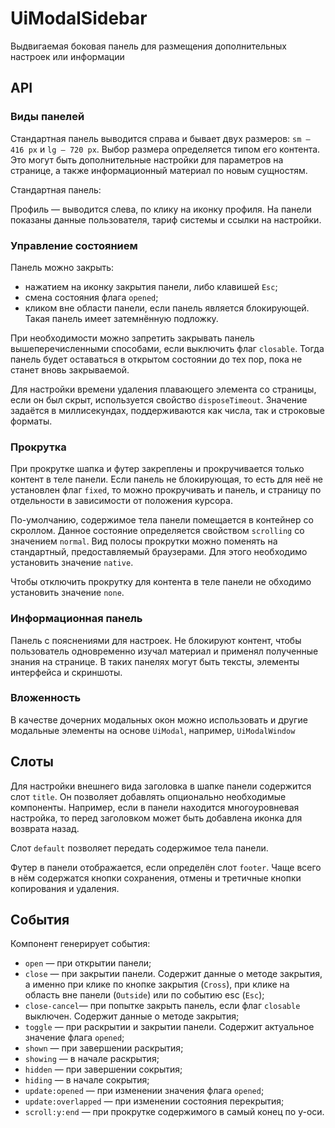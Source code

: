 

# UiModalSidebar

Выдвигаемая боковая панель для размещения дополнительных настроек или информации

## API

### Виды панелей

Стандартная панель выводится справа и бывает двух размеров: `sm — 416 px` и `lg — 720 px`. Выбор размера определяется
типом его контента. Это могут быть дополнительные настройки для параметров на странице, а также информационный материал
по новым сущностям.

Стандартная панель:

<div className="flex-container gap-4">
    <ToReact is={UiModalSidebar} buttonTitle="Открыть (sm)" />
    <ToReact is={UiModalSidebar} buttonTitle="Открыть (lg)" size="lg" />
</div>

Профиль — выводится слева, по клику на иконку профиля. На панели показаны данные пользователя, тариф системы и
ссылки на настройки.

<ToReact is={UiModalSidebar} buttonTitle="Левая панель (sm)" direction="left" />


### Управление состоянием

Панель можно закрыть:
* нажатием на иконку закрытия панели, либо клавишей `Esc`;
* смена состояния флага `opened`;
* кликом вне области панели, если панель является блокирующей. Такая панель имеет затемнённую подложку.

При необходимости можно запретить закрывать панель вышеперечисленными способами, если выключить флаг `closable`. Тогда
панель будет оставаться в открытом состоянии до тех пор, пока не станет вновь закрываемой.

Для настройки времени удаления плавающего элемента со страницы, если он был скрыт, используется свойство `disposeTimeout`.
Значение задаётся в миллисекундах, поддерживаются как числа, так и строковые форматы.


### Прокрутка

При прокрутке шапка и футер закреплены и прокручивается только контент в теле панели. Если панель не блокирующая, то есть
для неё не установлен флаг `fixed`, то можно прокручивать и панель, и страницу по отдельности в зависимости от положения
курсора.

<ToReact is={UiModalSidebar} buttonTitle="Фиксированная панель (sm)" fixed />

По-умолчанию, содержимое тела панели помещается в контейнер со скроллом. Данное состояние определяется свойством
`scrolling` со значением `normal`. Вид полосы прокрутки можно поменять на стандартный, предоставляемый браузерами.
Для этого необходимо установить значение `native`.

Чтобы отключить прокрутку для контента в теле панели не обходимо установить значение `none`.


### Информационная панель

Панель с пояснениями для настроек. Не блокируют контент, чтобы пользователь одновременно изучал материал и применял
полученные знания на странице. В таких панелях могут быть тексты, элементы интерфейса и скриншоты.


### Вложенность

В качестве дочерних модальных окон можно использовать и другие модальные элементы на основе `UiModal`, например,
`UiModalWindow`

<ToReact is={UiModalSidebar} buttonTitle="Панель со вложенной шторкой (sm)" hasNesting={true} footer />


## Слоты

Для настройки внешнего вида заголовка в шапке панели содержится слот `title`. Он позволяет добавлять опционально необходимые
компоненты. Например, если в панели находится многоуровневая настройка, то перед заголовком может быть добавлена иконка для
возврата назад.

Слот `default` позволяет передать содержимое тела панели.

Футер в панели отображается, если определён слот `footer`. Чаще всего в нём содержатся кнопки сохранения, отмены и третичные
кнопки копирования и удаления.

<ToReact is={UiModalSidebar} buttonTitle="Панель с заданными слотами" footer />


## События

Компонент генерирует события:
* `open` — при открытии панели;
* `close` — при закрытии панели. Содержит данные о методе закрытия, а именно при клике по кнопке закрытия (`Cross`),
при клике на область вне панели (`Outside`) или по событию esc (`Esc`);
* `close-cancel`— при попытке закрыть панель, если флаг `closable` выключен. Содержит данные о методе закрытия;
* `toggle` — при раскрытии и закрытии панели. Содержит актуальное значение флага `opened`;
* `shown` — при завершении раскрытия;
* `showing` — в начале раскрытия;
* `hidden` — при завершении сокрытия;
* `hiding` — в начале сокрытия;
* `update:opened` — при изменении значения флага `opened`;
* `update:overlapped` — при изменении состояния перекрытия;
* `scroll:y:end` — при прокрутке содержимого в самый конец по y-оси.
